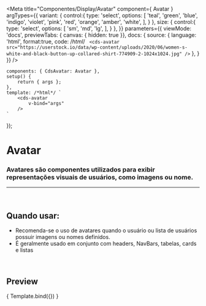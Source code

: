 
<Meta
	title="Componentes/Display/Avatar"
	component={ Avatar }
	argTypes={{
		variant: {
			control:{
				type: 'select',
				options: [
					'teal',
					'green',
					'blue',
					'indigo',
					'violet',
					'pink',
					'red',
					'orange',
					'amber',
					'white',
				],
			}
		},
		size: {
			control:{
				type: 'select',
				options: [
					'sm',
					'md',
					'lg',
				],
			}
		},
	}}
	parameters={{
		viewMode: 'docs',
		previewTabs: { canvas: { hidden: true }},
		docs: {
			source: {
				language: 'html',
				format:true,
				code: /*html*/ `
<cds-avatar
	src="https://userstock.io/data/wp-content/uploads/2020/06/women-s-white-and-black-button-up-collared-shirt-774909-2-1024x1024.jpg"
/>`
			},
		}
	}}
/>

	components: { CdsAvatar: Avatar },
	setup() {
		return { args };
	},
	template: /*html*/ `
		<cds-avatar
			v-bind="args" 
		/>
	`
});


# Avatar

### Avatares são componentes utilizados para exibir representações visuais de usuários, como imagens ou nome.
---
<br />

## Quando usar:
- Recomenda-se o uso de avatares quando o usuário ou lista de usuários possuir
imagens ou nomes definidos.
- É geralmente usado em conjunto com headers, NavBars, tabelas, cards e listas


<br />

## Preview

<Canvas>
	<Story
		name="AvatarGroup"
		args={{
			src: 'https://userstock.io/data/wp-content/uploads/2020/06/women-s-white-and-black-button-up-collared-shirt-774909-2-1024x1024.jpg',
		}}
	>
		{ Template.bind({}) }
	</Story>
</Canvas>

<ArgsTable story="AvatarGroup" />
